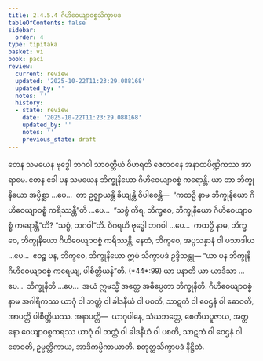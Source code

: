 ```yaml
---
title: 2.4.5.4 ဂိဟိဝေယျာဝစ္စသိက္ခာပဒ
tableOfContents: false
sidebar:
  order: 4
type: tipitaka
basket: vi
book: paci
review:
  current: review
  updated: '2025-10-22T11:23:29.088168'
  updated_by: ''
  notes: ''
  history:
  - state: review
    date: '2025-10-22T11:23:29.088168'
    updated_by: ''
    notes: ''
    previous_state: draft
---
```



<ReviewStatus review={frontmatter.review} showDetails={true} />

<HypothesisAnnotation frontmatter={frontmatter} />

<DynamicBreadcrumb />

<Division number="990" book="paci" e="ch" v="2" p="395">

<Paragraph number="3019" book="paci">
တေန သမယေန ဗုဒ္ဓေါ ဘဂဝါ သာဝတ္ထိယံ ဝိဟရတိ ဇေတဝနေ အနာထပိဏ္ဍိကဿ အာရာမေ. တေန ခေါ ပန သမယေန ဘိက္ခုနိယော ဂိဟိဝေယျာဝစ္စံ ကရောန္တိ. ယာ တာ ဘိက္ခုနိယော အပ္ပိစ္ဆာ …ပေ…  တာ ဥဇ္ဈာယန္တိ ခိယျန္တိ ဝိပါစေန္တိ—  “ကထဉှိ နာမ ဘိက္ခုနိယော ဂိဟိဝေယျာဝစ္စံ ကရိဿန္တီ”တိ …ပေ…  “သစ္စံ ကိရ, ဘိက္ခဝေ, ဘိက္ခုနိယော ဂိဟိဝေယျာဝစ္စံ ကရောန္တီ”တိ? “သစ္စံ, ဘဂဝါ”တိ. ဝိဂရဟိ ဗုဒ္ဓေါ ဘဂဝါ …ပေ…  ကထဉှိ နာမ, ဘိက္ခဝေ, ဘိက္ခုနိယော ဂိဟိဝေယျာဝစ္စံ ကရိဿန္တိ. နေတံ, ဘိက္ခဝေ, အပ္ပသန္နာနံ ဝါ ပသာဒါယ …ပေ…  ဧဝဉ္စ ပန, ဘိက္ခဝေ, ဘိက္ခုနိယော ဣမံ သိက္ခာပဒံ ဥဒ္ဒိသန္တု—
</Paragraph>

</Division>
<Division number="991" book="paci" e="ch" v="2" p="395">

<Paragraph number="3020" book="paci">
<Emphasis>“ယာ ပန ဘိက္ခုနီ ဂိဟိဝေယျာဝစ္စံ ကရေယျ, ပါစိတ္တိယန်”</Emphasis>တိ. (*44*:<Emphasis>99</Emphasis>)
</Paragraph>

</Division>
<Division number="992" book="paci" e="ch" v="2" p="395">

<Paragraph number="3021" book="paci">
<Emphasis>ယာ ပနာ</Emphasis>တိ ယာ ယာဒိသာ …ပေ…  <Emphasis>ဘိက္ခုနီ</Emphasis>တိ …ပေ…  အယံ ဣမသ္မိံ အတ္ထေ အဓိပ္ပေတာ ဘိက္ခုနီတိ.
</Paragraph>

<Paragraph number="3022" book="paci">
<Emphasis>ဂိဟိဝေယျာဝစ္စံ</Emphasis> နာမ အဂါရိကဿ ယာဂုံ ဝါ ဘတ္တံ ဝါ ခါဒနီယံ ဝါ ပစတိ, သာဋကံ ဝါ ဝေဌနံ ဝါ ဓောဝတိ, အာပတ္တိ ပါစိတ္တိယဿ.
</Paragraph>

</Division>
<Division number="993" book="paci" e="ch" v="2" p="395">

<Paragraph number="3023" book="paci">
အနာပတ္တိ—  ယာဂုပါနေ, သံဃဘတ္တေ, စေတိယပူဇာယ, အတ္တနော ဝေယျာဝစ္စကရဿ ယာဂုံ ဝါ ဘတ္တံ ဝါ ခါဒနီယံ ဝါ ပစတိ, သာဋကံ ဝါ ဝေဌနံ ဝါ ဓောဝတိ, ဥမ္မတ္တိကာယ, အာဒိကမ္မိကာယာတိ.

</Paragraph>
</Division>

<Paragraph number="3024" type="center" book="paci">
စတုတ္ထသိက္ခာပဒံ နိဋ္ဌိတံ.
</Paragraph>